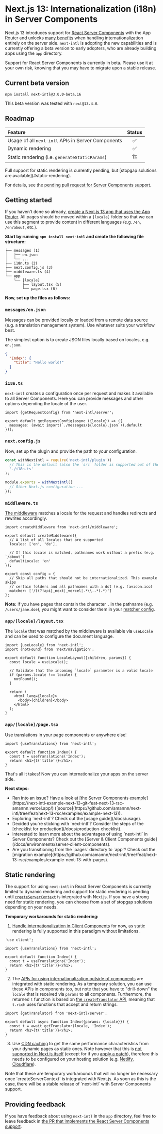 
# Next.js 13: Internationalization (i18n) in Server Components

Next.js 13 introduces support for [React Server Components](https://nextjs.org/docs/getting-started/react-essentials) with the App Router and unlocks [many benefits](/docs/environments/server-client-components) when handling internationalization entirely on the server side. `next-intl` is adopting the new capabilities and is currently offering a beta version to early adopters, who are already building apps using the `app` directory.

<Callout type="warning">
  Support for React Server Components is currently in beta. Please use it at
  your own risk, knowing that you may have to migrate upon a stable release.
</Callout>

## Current beta version

```
npm install next-intl@3.0.0-beta.16
```

This beta version was tested with `next@13.4.0`.

## Roadmap

| Feature                                            | Status |
| :------------------------------------------------- | :----: |
| Usage of all `next-intl` APIs in Server Components |   ✅   |
| Dynamic rendering                                  |   ✅   |
| Static rendering (i.e. `generateStaticParams`)     |   🏗️   |

<Callout emoji="🏗️">
  Full support for static rendering is currently pending, but [stopgap solutions
  are available](#static-rendering).
</Callout>

For details, see the [pending pull request for Server Components support](https://github.com/amannn/next-intl/pull/149).

## Getting started

If you haven't done so already, [create a Next.js 13 app that uses the App Router](https://nextjs.org/docs/getting-started/installation). All pages should be moved within a `[locale]` folder so that we can use this segment to provide content in different languages (e.g. `/en`, `/en/about`, etc.).

**Start by running `npm install next-intl` and create the following file structure:**

```
├── messages (1)
│   ├── en.json
│   └── ...
├── i18n.ts (2)
├── next.config.js (3)
├── middleware.ts (4)
└── app
    └── [locale]
        ├── layout.tsx (5)
        └── page.tsx (6)
```

**Now, set up the files as follows:**

<Steps>

### `messages/en.json`

Messages can be provided locally or loaded from a remote data source (e.g. a translation management system). Use whatever suits your workflow best.

The simplest option is to create JSON files locally based on locales, e.g. `en.json`.

```json filename="messages/en.json"
{
  "Index": {
    "title": "Hello world!"
  }
}
```

### `i18n.ts`

`next-intl` creates a configuration once per request and makes it available to all Server Components. Here you can provide messages and other options depending the locale of the user.

```tsx filename="i18n.ts"
import {getRequestConfig} from 'next-intl/server';

export default getRequestConfig(async ({locale}) => ({
  messages: (await import(`./messages/${locale}.json`)).default
}));
```

### `next.config.js`

Now, set up the plugin and provide the path to your configuration.

```js filename="next.config.js"
const withNextIntl = require('next-intl/plugin')(
  // This is the default (also the `src` folder is supported out of the box)
  './i18n.ts'
);

module.exports = withNextIntl({
  // Other Next.js configuration ...
});
```

### `middleware.ts`

[The middleware](/docs/routing/middleware) matches a locale for the request and handles redirects and rewrites accordingly.

```tsx filename="middleware.ts"
import createMiddleware from 'next-intl/middleware';

export default createMiddleware({
  // A list of all locales that are supported
  locales: ['en', 'de'],

  // If this locale is matched, pathnames work without a prefix (e.g. `/about`)
  defaultLocale: 'en'
});

export const config = {
  // Skip all paths that should not be internationalized. This example skips
  // certain folders and all pathnames with a dot (e.g. favicon.ico)
  matcher: ['/((?!api|_next|_vercel|.*\\..*).*)']
};
```

**Note:** If you have pages that contain the character `.` in the pathname (e.g. `/users/jane.doe`), you might want to consider them in your [matcher config](/docs/routing/middleware#matcher-config).

### `app/[locale]/layout.tsx`

The `locale` that was matched by the middleware is available via `useLocale` and can be used to configure the document language.

```tsx filename="app/[locale]/layout.tsx"
import {useLocale} from 'next-intl';
import {notFound} from 'next/navigation';

export default function LocaleLayout({children, params}) {
  const locale = useLocale();

  // Validate that the incoming `locale` parameter is a valid locale
  if (params.locale !== locale) {
    notFound();
  }

  return (
    <html lang={locale}>
      <body>{children}</body>
    </html>
  );
}
```

### `app/[locale]/page.tsx`

Use translations in your page components or anywhere else!

```tsx filename="app/[locale]/page.tsx"
import {useTranslations} from 'next-intl';

export default function Index() {
  const t = useTranslations('Index');
  return <h1>{t('title')}</h1>;
}
```

</Steps>

That's all it takes! Now you can internationalize your apps on the server side.

<Callout>

**Next steps:**

<ul className="ml-4 list-disc">
  <li>
    Ran into an issue? Have a look at [the Server Components
    example](https://next-intl-example-next-13-git-feat-next-13-rsc-amannn.vercel.app/)
    ([source](https://github.com/amannn/next-intl/tree/feat/next-13-rsc/examples/example-next-13)).
  </li>
  <li>Exploring `next-intl`? Check out the [usage guide](/docs/usage).</li>
  <li>
    Decided you're sticking with `next-intl`? Consider the steps of the
    [checklist for production](/docs/production-checklist).
  </li>
  <li>
    Interested to learn more about the advantages of using `next-intl` in Server
    Components? Check out the [Server & Client Components
    guide](/docs/environments/server-client-components).
  </li>
  <li>
    Are you transitioning from the `pages` directory to `app`? Check out the
    [migration
    example](https://github.com/amannn/next-intl/tree/feat/next-13-rsc/examples/example-next-13-with-pages).
  </li>
</ul>

</Callout>

## Static rendering

The support for using `next-intl` in React Server Components is currently limited to dynamic rendering and support for static rendering is pending until [`createServerContext`](https://react.dev/blog/2023/05/03/react-canaries#announcing-breaking-changes-and-new-features-early) is integrated with Next.js. If you have a strong need for static rendering, you can choose from a set of stopgap solutions depending on your needs.

**Temporary workarounds for static rendering:**

1. [Handle internationalization in Client Components](/docs/getting-started/app-router-client-components) for now, as static rendering is fully supported in this paradigm without limitations.

```tsx filename="app/[locale]/page.tsx"
'use client';

import {useTranslations} from 'next-intl';

export default function Index() {
  const t = useTranslations('Index');
  return <h1>{t('title')}</h1>;
}
```

2. The [APIs for using internationalization outside of components](/docs/environments/metadata-route-handlers) are integrated with static rendering. As a temporary solution, you can use these APIs in components too, but note that you have to "drill-down" the `locale` that is received via `params` to all components. Furthermore, the returned `t` function is based on [the `createTranslator` API](/docs/environments/core-library), meaning that `t.rich` uses functions that accept and return strings.

```tsx filename="app/[locale]/page.tsx"
import {getTranslator} from 'next-intl/server';

export default async function Index({params: {locale}}) {
  const t = await getTranslator(locale, 'Index');
  return <h1>{t('title')}</h1>;
}
```

3. Use [CDN caching](https://www.youtube.com/watch?v=bfLFHp7Sbkg) to get the same performance characteristics from your dynamic pages as static ones. Note however that this is [not supported in Next.js itself](https://github.com/vercel/next.js/issues/22319) (except for if you [apply a patch](https://github.com/vercel/next.js/issues/22319#issuecomment-1565268095)), therefore this needs to be configured on your hosting solution (e.g. [Netlify](https://docs.netlify.com/routing/headers/#syntax-for-the-netlify-configuration-file), [Cloudflare](https://blog.cloudflare.com/transform-http-response-headers/)).

<Callout>
  Note that these are temporary workarounds that will no longer be necessary
  once `createServerContext` is integrated with Next.js. As soon as this is the
  case, there will be a stable release of `next-intl` with Server Components
  support.
</Callout>

## Providing feedback

If you have feedback about using `next-intl` in the `app` directory, feel free to leave feedback in [the PR that implements the React Server Components support](https://github.com/amannn/next-intl/pull/149).

